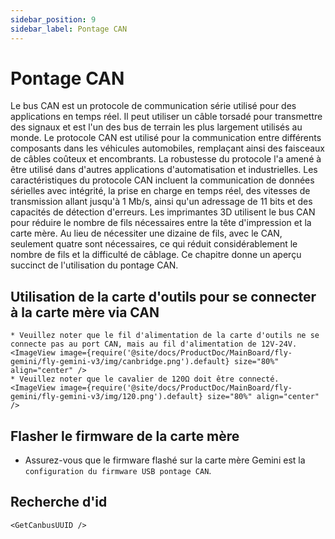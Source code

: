 ```yaml
---
sidebar_position: 9
sidebar_label: Pontage CAN
---
```





# Pontage CAN

Le bus CAN est un protocole de communication série utilisé pour des applications en temps réel. Il peut utiliser un câble torsadé pour transmettre des signaux et est l'un des bus de terrain les plus largement utilisés au monde. Le protocole CAN est utilisé pour la communication entre différents composants dans les véhicules automobiles, remplaçant ainsi des faisceaux de câbles coûteux et encombrants. La robustesse du protocole l'a amené à être utilisé dans d'autres applications d'automatisation et industrielles. Les caractéristiques du protocole CAN incluent la communication de données sérielles avec intégrité, la prise en charge en temps réel, des vitesses de transmission allant jusqu'à 1 Mb/s, ainsi qu'un adressage de 11 bits et des capacités de détection d'erreurs.
Les imprimantes 3D utilisent le bus CAN pour réduire le nombre de fils nécessaires entre la tête d'impression et la carte mère. Au lieu de nécessiter une dizaine de fils, avec le CAN, seulement quatre sont nécessaires, ce qui réduit considérablement le nombre de fils et la difficulté de câblage.
Ce chapitre donne un aperçu succinct de l'utilisation du pontage CAN.

## Utilisation de la carte d'outils pour se connecter à la carte mère via CAN

    * Veuillez noter que le fil d'alimentation de la carte d'outils ne se connecte pas au port CAN, mais au fil d'alimentation de 12V-24V.
    <ImageView image={require('@site/docs/ProductDoc/MainBoard/fly-gemini/fly-gemini-v3/img/canbridge.png').default} size="80%" align="center" />
    * Veuillez noter que le cavalier de 120Ω doit être connecté.
    <ImageView image={require('@site/docs/ProductDoc/MainBoard/fly-gemini/fly-gemini-v3/img/120.png').default} size="80%" align="center" />

## Flasher le firmware de la carte mère

* Assurez-vous que le firmware flashé sur la carte mère Gemini est la `configuration du firmware USB pontage CAN`.

## Recherche d'id

    <GetCanbusUUID />